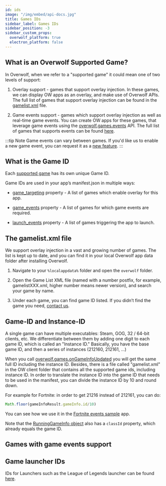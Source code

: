 ```yaml
---
id: ids
image: "/img/embed/api-docs.jpg"
title: Games IDs
sidebar_label: Games IDs
sidebar_position: -3
sidebar_custom_props:
  overwolf_platform: true
  electron_platform: false
---
```


## What is an Overwolf Supported Game?

In Overwolf, when we refer to a "supported game" it could mean one of two levels of support:

1. Overlay support - games that support overlay injection.
   In these games, we can display OW apps as an overlay, and make use of Overwolf APIs.
   The full list of games that support overlay injection can be found in the [gamelist.xml](#the-gamelistxml-file) file.

2. Game events support - games which support overlay injection as well as real-time game events.
   You can create OW apps for these games, that leverage game events using the [overwolf.games.events](/api) API.
   The full list of games that supports events can be found [here](/status/).

 :::tip Note
 Game events can vary between games. If you'd like us to enable a new game event, you can request it as a [new feature](/support/request-a-feature).
 :::

## What is the Game ID

Each [supported game](#what-is-an-overwolf-supported-game) has its own unique Game ID.

Game IDs are used in your app’s manifest.json in multiple ways:

* [game_targeting](../manifest#game_targeting) property - A list of games which enable overlay for this app.

* [game_events](../manifest#game_events) property - A list of games for which game events are required.

* [launch_events](../manifest#launch_events) property -  A list of games triggering the app to launch.

## The gamelist.xml file

We support overlay injection in a vast and growing number of games.
The list is kept up to date, and you can find it in your local Overwolf app data folder after installing Overwolf.

1. Navigate to your `%localappdata%` folder and open the `overwolf` folder.

2. Open the Game List XML file (named with a number postfix, for example, gamelistXXX.xml, higher number means newer version), and search your game by name.

3. Under each game, you can find game ID listed.
   If you didn’t find the game you need, [contact us](/support/contact-us).

## Game-ID and Instance-ID

A single game can have multiple executables: Steam, GOG, 32 / 64-bit clients, etc.
We differentiate between them by adding one digit to each game ID, which is called an "Instance ID."
Basically, you have the base game ID, and then a series of instances (212160, 212161, …)

When you call [overwolf.games.onGameInfoUpdated](../games#ongameinfoupdated) you will get the same full ID including the instance ID.
Besides, there is a file called "gamelist.xml" in the OW client folder that contains all the supported game ids, including instance ID.
In order to translate the instance ID into the game ID that needs to be used in the manifest, you can divide the instance ID by 10 and round down.

For example for Fortnite: in order to get 21216 instead of 212161, you can do:

```js
Math.floor(gameInfoResult.gameInfo.id/10)
```

You can see how we use it in the [Fortnite events sample](https://github.com/overwolf/events-sample-apps/blob/master/fortnite-sample-app/main.js#L81) app.

Note that the [RunningGameInfo object](../games#runninggameinfo-object) also has a `classId` property, which already equals the game ID.

## Games with game events support

<EventsData allGames={true} onlyGames={true} />

## Game launcher IDs

IDs for Launchers such as the League of Legends launcher can be found [here](launchers/ids).
